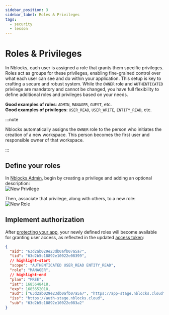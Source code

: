 ```yaml
---
sidebar_position: 3
sidebar_label: Roles & Privileges
tags:
  - security
  - lesson
---
```


# Roles & Privileges

In Nblocks, each user is assigned a role that grants them specific privileges. Roles act as groups for these privileges, enabling fine-grained control over what each user can see and do within your application. This setup is key to crafting a secure and robust system. While the `OWNER` role and `AUTHENTICATED` privilege are mandatory and cannot be changed, you have full flexibility to define additional roles and privileges based on your needs.

**Good examples of roles**: `ADMIN`, `MANAGER`, `GUEST`, etc.  
**Good examples of privileges**: `USER_READ`, `USER_WRITE`, `ENTITY_READ`, etc.

:::note

Nblocks automatically assigns the `OWNER` role to the person who initiates the creation of a new workspace. This person becomes the first user and responsible owner of that workspace.

:::

## Define your roles

In [Nblocks Admin](https://admin-stage.nblocks.cloud), begin by creating a privilege and adding an optional description:  
![New Privilege](../assets/roles_and_privileges/new_privilege.png)

Then, associate that privilege, along with others, to a new role:  
![New Role](../assets/roles_and_privileges/new_role.png)

## Implement authorization

After [protecting your app](./quickstart-user-ready#protect-your-app), your newly defined roles will become available for granting user access, as reflected in the updated [access token](./quickstart-user-ready#short-info-about-the-access-token):

```json
{
  "aid": "63d2ab029e23db0afb07a5a7",
  "tid": "63d2b5c18892e10022e08399",
  // highlight-start
  "scope": "AUTHENTICATED USER_READ ENTITY_READ",
  "role": "MANAGER",
  // highlight-end
  "plan": "FREE",
  "iat": 1685648418,
  "exp": 1685652018,
  "aud": ["63d2ab029e23db0afb07a5a7", "https://app-stage.nblocks.cloud"],
  "iss": "https://auth-stage.nblocks.cloud",
  "sub": "63d2b5c18892e10022e083a2"
}
```
